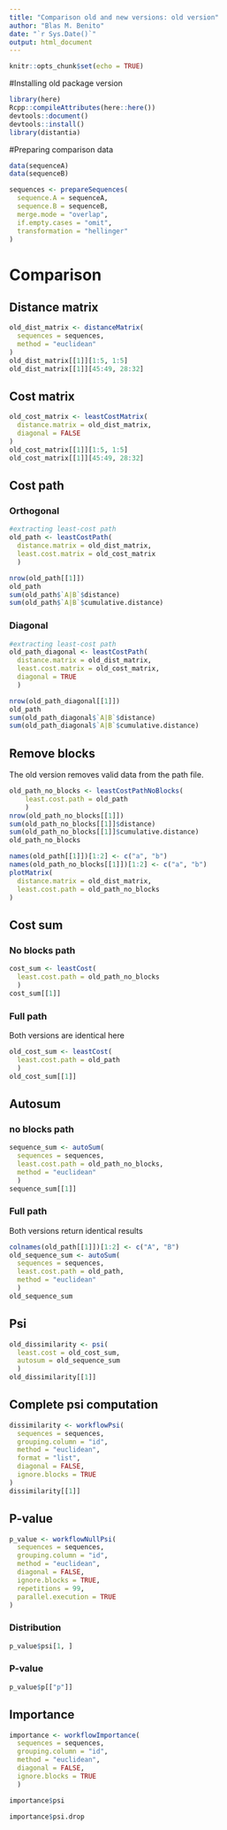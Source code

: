 ```yaml
---
title: "Comparison old and new versions: old version"
author: "Blas M. Benito"
date: "`r Sys.Date()`"
output: html_document
---
```


```r
knitr::opts_chunk$set(echo = TRUE)
```

#Installing old package version

```r
library(here)
Rcpp::compileAttributes(here::here())
devtools::document()
devtools::install()
library(distantia)
```

#Preparing comparison data

```r
data(sequenceA)
data(sequenceB)

sequences <- prepareSequences(
  sequence.A = sequenceA,
  sequence.B = sequenceB,
  merge.mode = "overlap",
  if.empty.cases = "omit",
  transformation = "hellinger"
)
```


# Comparison

## Distance matrix

```r
old_dist_matrix <- distanceMatrix(
  sequences = sequences,
  method = "euclidean"
)
old_dist_matrix[[1]][1:5, 1:5]
old_dist_matrix[[1]][45:49, 28:32]
```

## Cost matrix


```r
old_cost_matrix <- leastCostMatrix(
  distance.matrix = old_dist_matrix,
  diagonal = FALSE
)
old_cost_matrix[[1]][1:5, 1:5]
old_cost_matrix[[1]][45:49, 28:32]
```

## Cost path

### Orthogonal

```r
#extracting least-cost path
old_path <- leastCostPath(
  distance.matrix = old_dist_matrix,
  least.cost.matrix = old_cost_matrix
  )

nrow(old_path[[1]])
old_path
sum(old_path$`A|B`$distance)
sum(old_path$`A|B`$cumulative.distance)
```

### Diagonal

```r
#extracting least-cost path
old_path_diagonal <- leastCostPath(
  distance.matrix = old_dist_matrix,
  least.cost.matrix = old_cost_matrix,
  diagonal = TRUE
  )

nrow(old_path_diagonal[[1]])
old_path
sum(old_path_diagonal$`A|B`$distance)
sum(old_path_diagonal$`A|B`$cumulative.distance)
```

## Remove blocks

The old version removes valid data from the path file.

```r
old_path_no_blocks <- leastCostPathNoBlocks(
    least.cost.path = old_path
    )
nrow(old_path_no_blocks[[1]])
sum(old_path_no_blocks[[1]]$distance)
sum(old_path_no_blocks[[1]]$cumulative.distance)
old_path_no_blocks
```
```r
names(old_path[[1]])[1:2] <- c("a", "b")
names(old_path_no_blocks[[1]])[1:2] <- c("a", "b")
plotMatrix(
  distance.matrix = old_dist_matrix,
  least.cost.path = old_path_no_blocks
)
```


## Cost sum

### No blocks path



```r
cost_sum <- leastCost(
  least.cost.path = old_path_no_blocks
  )
cost_sum[[1]]
```

### Full path

Both versions are identical here

```r
old_cost_sum <- leastCost(
  least.cost.path = old_path
  )
old_cost_sum[[1]]
```

## Autosum

### no blocks path

```r
sequence_sum <- autoSum(
  sequences = sequences,
  least.cost.path = old_path_no_blocks,
  method = "euclidean"
  )
sequence_sum[[1]]
```

### Full path

Both versions return identical results

```r
colnames(old_path[[1]])[1:2] <- c("A", "B")
old_sequence_sum <- autoSum(
  sequences = sequences,
  least.cost.path = old_path,
  method = "euclidean"
  )
old_sequence_sum
```

## Psi

```r
old_dissimilarity <- psi(
  least.cost = old_cost_sum,
  autosum = old_sequence_sum
  )
old_dissimilarity[[1]]
```

## Complete psi computation

```r
dissimilarity <- workflowPsi(
  sequences = sequences,
  grouping.column = "id",
  method = "euclidean",
  format = "list",
  diagonal = FALSE,
  ignore.blocks = TRUE
)
dissimilarity[[1]]
```

## P-value

```r
p_value <- workflowNullPsi(
  sequences = sequences,
  grouping.column = "id",
  method = "euclidean",
  diagonal = FALSE,
  ignore.blocks = TRUE,
  repetitions = 99,
  parallel.execution = TRUE
)
```

### Distribution

```r
p_value$psi[1, ]
```
### P-value

```r
p_value$p[["p"]]
```

## Importance

```r
importance <- workflowImportance(
  sequences = sequences,
  grouping.column = "id",
  method = "euclidean",
  diagonal = FALSE,
  ignore.blocks = TRUE
  )

importance$psi

importance$psi.drop
```

